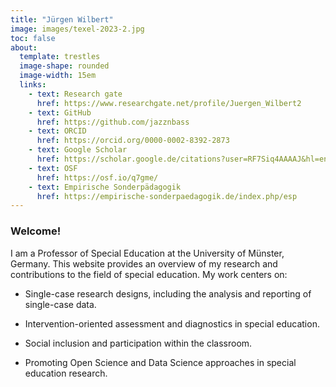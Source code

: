 ```yaml
---
title: "Jürgen Wilbert"
image: images/texel-2023-2.jpg
toc: false
about: 
  template: trestles
  image-shape: rounded
  image-width: 15em
  links:
    - text: Research gate
      href: https://www.researchgate.net/profile/Juergen_Wilbert2
    - text: GitHub
      href: https://github.com/jazznbass
    - text: ORCID
      href: https://orcid.org/0000-0002-8392-2873
    - text: Google Scholar
      href: https://scholar.google.de/citations?user=RF7Siq4AAAAJ&hl=en
    - text: OSF
      href: https://osf.io/q7gme/
    - text: Empirische Sonderpädagogik
      href: https://empirische-sonderpaedagogik.de/index.php/esp
---
```


### Welcome! 

I am a Professor of Special Education at the University of Münster, Germany. This website provides an overview of my research and contributions to the field of special education. My work centers on:

-   Single-case research designs, including the analysis and reporting of single-case data.

-   Intervention-oriented assessment and diagnostics in special education.

-   Social inclusion and participation within the classroom.

-   Promoting Open Science and Data Science approaches in special education research.

<!--# I am a Professor of Special Education at the University of Münster, Germany. Prior to this, I held a professorship in Research Methods and Diagnostics at the University of Potsdam. My academic journey began at the University of Cologne, where I studied educational sciences and later earned my doctorate in cognitive psychology. Following this, I accepted a permanent role as a senior researcher in Special Education and later habilitated at the Carl von Ossietzky University of Oldenburg on Pedagogy and Psychology in Learning Disabilities. -->
